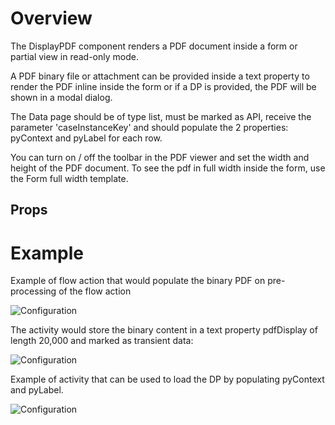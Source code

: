 
<Meta of={DemoStories} />

# Overview

The DisplayPDF component renders a PDF document inside a form or partial view in read-only mode.

A PDF binary file or attachment can be provided inside a text property to render the PDF inline inside the form or if a DP is provided, the PDF will be shown in a modal dialog.

The Data page should be of type list, must be marked as API, receive the parameter 'caseInstanceKey' and should populate the 2 properties: pyContext and pyLabel for each row.

You can turn on / off the toolbar in the PDF viewer and set the width and height of the PDF document. To see the pdf in full width inside the form, use the Form full width template.

<Primary />

## Props

<Controls />

# Example

Example of flow action that would populate the binary PDF on pre-processing of the flow action

![Configuration](DisplayPDF_Configuration1.png)

The activity would store the binary content in a text property pdfDisplay of length 20,000 and marked as transient data:

![Configuration](DisplayPDF_Configuration2.png)

Example of activity that can be used to load the DP by populating pyContext and pyLabel.

![Configuration](DisplayPDF_Configuration3.png)
